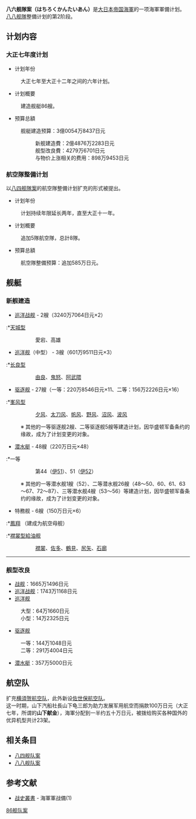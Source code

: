 '''八六舰隊案（はちろくかんたいあん）'''是[[大日本帝国海軍|大日本帝国海軍]]的一项海軍軍備计划。<br>
[[八八舰隊|八八舰隊]]整備计划的第2阶段。

== 计划内容 ==
=== 大正七年度计划 ===
*计划年份
:大正七年至大正十二年之间的六年计划。
*计划概要
:建造舰艇86艘。
*预算总額
:舰艇建造预算：3億0054万8437日元
::新舰建造費：2億4876万2283日元
::舰型改良費：4279万6701日元
::与物价上涨相关的费用：898万9453日元

=== 航空隊整備计划 ===
以[[八四舰隊案|八四舰隊案]]的航空隊整備计划扩充的形式被提出。
*计划年份
:计划持续年限延长两年，直至大正十一年。
*计划概要
:追加5隊航空隊，总計8隊。
*预算总額
:航空隊整備预算：追加585万日元。

== 舰艇 ==
=== 新舰建造 ===
*[[巡洋战舰|巡洋战舰]] - 2艘（3240万7064日元×2）
:*[[天城型巡洋战舰|天城型]]
::愛宕、高雄

*[[巡洋舰|巡洋舰]]（中型） - 3艘（601万9511日元×3）
:*[[长良型轻巡洋舰|长良型]]
::[[由良号轻巡洋舰|由良]]、[[鬼怒号轻巡洋舰|鬼怒]]、[[阿武隈号轻巡洋舰|阿武隈]]
*[[驱逐舰|驱逐舰]] - 27艘（一等：220万8546日元×11、二等：156万2226日元×16）
:*[[峯风級驅逐艦|峯风型]]
::[[夕风号驱逐舰|夕风]]、[[太刀风号驱逐舰|太刀风]]、[[帆风号驱逐舰|帆风]]、[[野风号驱逐舰|野风]]、[[沼风号驱逐舰|沼风]]、[[波风号驱逐舰|波风]]
:*[[神風型驅逐艦_(2代)|神風型]]
::第1（[[神風_(2代神風型駆逐舰)|神風]]）、3（[[朝風_(駆逐舰)|朝風]]）、5（[[春風_(駆逐舰)|春風]]）
:*[[枞级驱逐舰|樅型]]
::蔦、葦、蓬
:*[[若竹級驅逐艦|若竹型]]
::第2（[[若竹號驅逐艦|若竹]]）、4（[[吳竹號驅逐艦|吴竹]]）、6（[[早苗號驅逐艦|早苗]]）、8（[[早蕨號驅逐艦|早蕨]]）、10（[[朝顏號驅逐艦|朝顔]]）、12（[[夕顏號驅逐艦|夕顔]]）、16（[[芙蓉號驅逐艦|芙蓉]]）、18（[[刈萱號驅逐艦|苅萱]]）
:※ 其他的一等驱逐舰2艘、二等驱逐舰5艘等建造计划，因华盛顿军备条约的缘故，成为了计划变更的对象。

*[[潜水艇|潜水艇]] - 48艘（220万日元×48）
:*一等
::第44（[[伊号第五一潜水舰|伊51]]）、51（[[伊号第一五二潜水舰|伊52]]）
:*二等
::* [[呂一六型潜水舰|呂一六型]]（海中三型）
:::第40（呂22）、第41（呂23）、第42（呂24）、第43（呂25）
::* [[呂二六型潜水舰|呂二六型]]（海中四型）
:::第45（呂26）、第58（呂27）、第62（呂28）
::* [[呂二九型潜水舰|呂二九型]]（特中型）
:::第68（呂29）、第69（呂30）、第70（呂31）、第71（呂32）
::* [[呂五七型潜水舰|呂五七型]]（L3型）
:::第46（呂57）、第47（呂58）、第57（呂59）
::* [[呂六〇型潜水舰|呂六〇型]]（L4型）
:::第59（呂60）
:※ 其他的一等潜水舰1艘（52）、二等潜水舰26艘（48～50、60、61、63～67、72～87）、三等潜水舰4艘（53～56）等建造计划，因华盛顿军备条约的缘故，成为了计划变更的对象。

*特務舰 - 6艘（150万日元×6）
:*[[鳳翔號航空母艦|鳳翔]]  （建成为航空母舰）
:*[[知床型給油舰|襟裳型給油舰]]
::[[襟裳_(給油舰)|襟裳]]、[[佐多_(給油舰)|佐多]]、[[鶴見_(給油舰)|鶴見]]、[[尻矢_(給油舰)|尻矢]]、[[石廊_(給油舰)|石廊]]


----

=== 舰型改良 ===
*[[战舰|战舰]]：1665万1496日元
*[[巡洋战舰|巡洋战舰]]：1743万1168日元
*[[巡洋舰|巡洋舰]]
:大型：64万1660日元
:小型：14万2325日元
*[[驱逐舰|驱逐舰]]
:一等：144万1048日元
:二等：291万4004日元
*[[潜水艇|潜水艇]]：357万5000日元

== 航空队 ==
扩充[[横須贺航空队|横須贺航空队]]，此外新设[[佐世保海军航空队|佐世保航空队]]。<br>
这一时期，山下汽船社長山下龟三郎为助力发展军用航空而捐款100万日元（大正七年，所谓的'''山下献金'''），海軍分配到一半约五十万日元，被拨给购买各种国外的优异机型共计23架。

== 相关条目 ==
*[[八四舰队案|八四舰队案]]
*[[八八舰队案|八八舰队案]]

== 参考文献 ==
*[[战史叢書|战史叢書]] - 海軍軍战備(1)

[[Category:大日本帝国海军军备计划|86舰队案]]